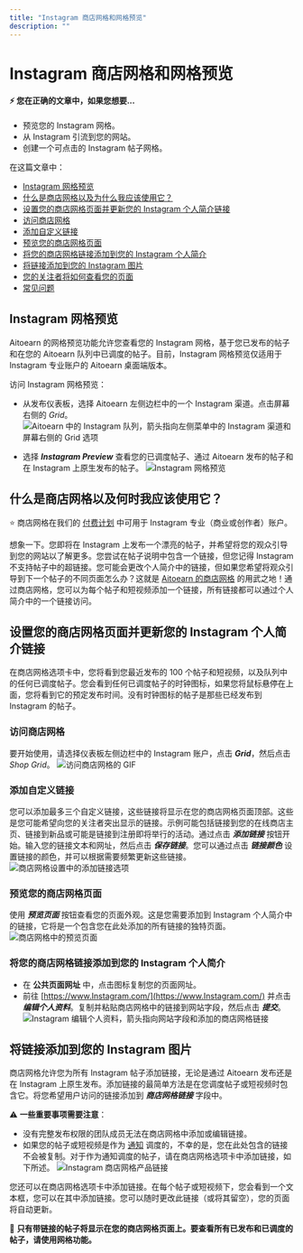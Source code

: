 ```yaml
---
title: "Instagram 商店网格和网格预览"
description: ""
---
```

# Instagram 商店网格和网格预览

#### ⚡️ 您在正确的文章中，如果您想要...

- 预览您的 Instagram 网格。
- 从 Instagram 引流到您的网站。
- 创建一个可点击的 Instagram 帖子网格。

在这篇文章中：

- [Instagram 网格预览](#Instagram-Grid-Preview-YtdXU)
- [什么是商店网格以及为什么我应该使用它？](#What-is-Shop-Grid--w86n5)
- [设置您的商店网格页面并更新您的 Instagram 个人简介链接](#h_8eeb917b-d28a-4a9e-bdfb-0b0a5dbe8864)
- [访问商店网格](#Accessing-Shop-Grid-VdhCZ)
- [添加自定义链接](#添加ing-custom-链接s-ckmu9)
- [预览您的商店网格页面](#Previewing-您的-Shop-Grid-B5Zau)
- [将您的商店网格链接添加到您的 Instagram 个人简介](#添加ing-您的-Shop-Grid-链接-到-您的-Instagram-bio-aP5MR)
- [将链接添加到您的 Instagram 图片](#h_64ddf0e7-c46c-4be5-9116-1e882d7b776c)
- [您的关注者将如何查看您的页面](#h_06010743-d8e4-43cd-9fd4-d46ce4e48df0)
- [常见问题](#h_5938b89e-e017-4122-a599-3f4a05ec9119)

## Instagram 网格预览

Aitoearn 的网格预览功能允许您查看您的 Instagram 网格，基于您已发布的帖子和在您的 Aitoearn 队列中已调度的帖子。目前，Instagram 网格预览仅适用于 Instagram 专业账户的 Aitoearn 桌面端版本。

访问 Instagram 网格预览：

- 从发布仪表板，选择 Aitoearn 左侧边栏中的一个 Instagram 渠道。点击屏幕右侧的 *Grid*。
![Aitoearn 中的 Instagram 队列，箭头指向左侧菜单中的 Instagram 渠道和屏幕右侧的 Grid 选项](//d33v4339jhl8k0.cloudfront.net/docs/assets/64cb6cf86d4a3e191f237e66/图片s/67c9a43f6898e96073816295/文件-y3wUFrGjEC.png)

- 选择 ***Instagram Preview*** 查看您的已调度帖子、通过 Aitoearn 发布的帖子和在 Instagram 上原生发布的帖子。
![Instagram 网格预览](//d33v4339jhl8k0.cloudfront.net/docs/assets/64cb6cf86d4a3e191f237e66/图片s/67c9a8a71453950404a534e2/文件-CwV7RGJuBT.png)

## 什么是商店网格以及何时我应该使用它？

⭐️ 商店网格在我们的 [付费计划](https://aitoearn.帮助scoutdocs.com/article/595-功能-可用-在-each-aitoearn-计划) 中可用于 Instagram 专业（商业或创作者）账户。

想象一下。您即将在 Instagram 上发布一个漂亮的帖子，并希望将您的观众引导到您的网站以了解更多。您尝试在帖子说明中包含一个链接，但您记得 Instagram 不支持帖子中的超链接。您可能会更改个人简介中的链接，但如果您希望将观众引导到下一个帖子的不同页面怎么办？这就是 [Aitoearn 的商店网格](https://aitoearn.com/shop-grid) 的用武之地！通过商店网格，您可以为每个帖子和短视频添加一个链接，所有链接都可以通过个人简介中的一个链接访问。

## 设置您的商店网格页面并更新您的 Instagram 个人简介链接

在商店网格选项卡中，您将看到您最近发布的 100 个帖子和短视频，以及队列中的任何已调度帖子。您会看到任何已调度帖子的时钟图标，如果您将鼠标悬停在上面，您将看到它的预定发布时间。没有时钟图标的帖子是那些已经发布到 Instagram 的帖子。

### 访问商店网格

要开始使用，请选择仪表板左侧边栏中的 Instagram 账户，点击 ***Grid***，然后点击 *Shop Grid*。
![访问商店网格的 GIF](//d33v4339jhl8k0.cloudfront.net/docs/assets/64cb6cf86d4a3e191f237e66/图片s/67d1f90dfa0d2b6a41fd484a/文件-nvh0TilO3c.gif)

### 添加自定义链接

您可以添加最多三个自定义链接，这些链接将显示在您的商店网格页面顶部。这些是您可能希望向您的关注者突出显示的链接。示例可能包括链接到您的在线商店主页、链接到新品或可能是链接到注册即将举行的活动。通过点击 ***添加链接*** 按钮开始。输入您的链接文本和网址，然后点击 ***保存链接***。您可以通过点击 ***链接颜色*** 设置链接的颜色，并可以根据需要频繁更新这些链接。
![商店网格设置中的添加链接选项](//d33v4339jhl8k0.cloudfront.net/docs/assets/64cb6cf86d4a3e191f237e66/图片s/67d1f77cd097627751c15c71/文件-zY982fH0os.jpg)

### 预览您的商店网格页面

使用 ***预览页面*** 按钮查看您的页面外观。这是您需要添加到 Instagram 个人简介中的链接，它将是一个包含您在此处添加的所有链接的独特页面。
![商店网格中的预览页面](//d33v4339jhl8k0.cloudfront.net/docs/assets/64cb6cf86d4a3e191f237e66/图片s/67d1f7c6d097627751c15c72/文件-9UJ5zylzNU.jpg)

### 将您的商店网格链接添加到您的 Instagram 个人简介

- 在 **公共页面网址** 中，点击图标复制您的页面网址。
- 前往 [https://www.Instagram.com/](https://www.Instagram.com/) 并点击 ***编辑个人资料***。复制并粘贴商店网格中的链接到网站字段，然后点击 ***提交***。
![Instagram 编辑个人资料，箭头指向网站字段和添加的商店网格链接](//d33v4339jhl8k0.cloudfront.net/docs/assets/64cb6cf86d4a3e191f237e66/图片s/651499d36241295a81ba6dd7/img-1714411-1695848912-1661250687.png)

## 将链接添加到您的 Instagram 图片

商店网格允许您为所有 Instagram 帖子添加链接，无论是通过 Aitoearn 发布还是在 Instagram 上原生发布。添加链接的最简单方法是在您调度帖子或短视频时包含它。将您希望用户访问的链接添加到 ***商店网格链接*** 字段中。

⚠️ **一些重要事项需要注意**：

- 没有完整发布权限的团队成员无法在商店网格中添加或编辑链接。
- 如果您的帖子或短视频是作为 [通知](https://aitoearn.帮助scoutdocs.com/article/658-using-Instagram-reminders) 调度的，不幸的是，您在此处包含的链接不会被复制。对于作为通知调度的帖子，请在商店网格选项卡中添加链接，如下所述。
![Instagram 商店网格产品链接](//d33v4339jhl8k0.cloudfront.net/docs/assets/64cb6cf86d4a3e191f237e66/图片s/65fdcdd11fface777737de11/文件-DETlL0Vr8u.jpg)

您还可以在商店网格选项卡中添加链接。在每个帖子或短视频下，您会看到一个文本框，您可以在其中添加链接。您可以随时更改此链接（或将其留空），您的页面将自动更新。

📝 **只有带链接的帖子将显示在您的商店网格页面上。要查看所有已发布和已调度的帖子，请使用网格功能。**
